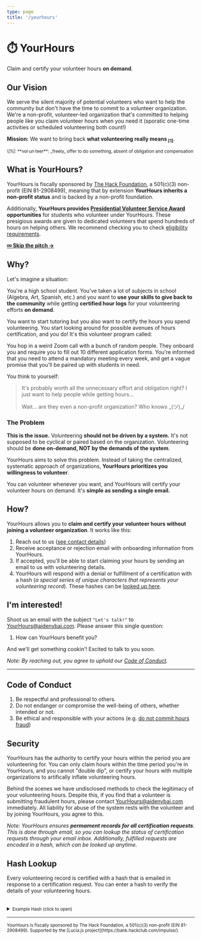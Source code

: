 ```yaml
---
type: page
title: '/yourhours'
---
```



<Head>
  <meta name="og:title" content="YourHours" />
  <meta
    name="og:description"
    content={`Claim and certify your volunteer hours on demand without a volunteer organization. YourHours is made for you.`}
  />
  <link
    rel="icon"
    href="data:image/svg+xml,<svg xmlns=%22http://www.w3.org/2000/svg%22 viewBox=%220 0 100 100%22><text y=%22.9em%22 font-size=%2290%22>⏱️</text></svg>"
  />
  <title>YourHours</title>
</Head>

# ⏱️ YourHours

Claim and certify your volunteer hours **on demand**.

## Our Vision

We serve the silent majority of potential volunteers who want to help the community but don't have the time to commit to a volunteer organization. We're a non-profit, volunteer-led organization that's committed to helping people like you claim volunteer hours when you need it (sporatic one-time activities or scheduled volunteering both count!)

**Mission:** We want to bring back **what volunteering really means <sub>\[1\]</sub>**.

<small>
  \[1\]: **vol·un·teer**: _freely_ offer to do something, absent of obligation and compensation
</small>

## What is YourHours?

YourHours is fiscally sponsored by [The Hack Foundation](https://apps.irs.gov/app/eos/detailsPage?ein=812908499&name=Hack%20Foundation&city=West%20Hollywood&state=CA&countryAbbr=US&dba=&type=CHARITIES,%20DETERMINATIONLETTERS,%20COPYOFRETURNS&orgTags=CHARITIES&orgTags=DETERMINATIONLETTERS&orgTags=COPYOFRETURNS), a 501(c)(3) non-profit (EIN 81-2908499), meaning that by extension **YourHours inherits a non-profit status** and is backed by a non-profit foundation.

Additionally, **YourHours provides [Presidential Volunteer Service Award](https://presidentialserviceawards.gov/) opportunities** for students who volunteer under YourHours. These presigious awards are given to dedicated volunteers that spend hundreds of hours on helping others. We recommend checking you to check [eligibility requirements](https://presidentialserviceawards.gov/eligibility).

[**💤 Skip the pitch →**](#ix27m-interested)

## Why?

Let's imagine a situation:

You're a high school student. You've taken a lot of subjects in school (Algebra, Art, Spanish, etc.) and you want to **use your skills to give back to the community** while getting **certified hour logs** for your volunteering efforts **on demand**.

You want to start tutoring but you also want to certify the hours you spend volunteering. You start looking around for possible avenues of hours certification, and you do! It's this volunteer program called:

> <GenericName />

You hop in a weird Zoom call with a bunch of random people. They onboard you and require you to fill out 10 different application forms. You're informed that you need to attend a mandatory meeting every week, and get a vague promise that you'll be paired up with students in need.

You think to yourself:

> It's probably worth all the unnecessary effort and obligation right? I just want to help people while getting hours...
>
> Wait... are they even a non-profit organization? Who knows \_(ツ)\_/

### The Problem

**This is the issue.** Volunteering **should not be driven by a system.** It's not supposed to be cyclical or paired based on the organization. Volunteering should be **done on-demand, NOT by the demands of the system**.

YourHours aims to solve this problem. Instead of taking the centralized, systematic approach of organizations, **YourHours prioritizes you willingness to volunteer**.

You can volunteer whenever you want, and YourHours will certify your volunteer hours on demand. It's **simple as sending a single email.**

## How?

YourHours allows you to **claim and certify your volunteer hours without joining a volunteer organization**. It works like this:

1. Reach out to us ([see contact details](#ix27m-interested))
2. Receive acceptance or rejection email with onboarding information from YourHours.
3. If accepted, you'll be able to start claiming your hours by sending an email to us with volunteering details.
4. YourHours will respond with a denial or fulfillment of a certification with a hash (_a special series of unique characters that represents your volunteering record_). These hashes can be [looked up here](#hash-lookup).

## I'm interested!

Shoot us an email with the subject `"Let's talk!"` to [YourHours@aidenybai.com](mailto:YourHours@aidenybai.com). Please answer this single question:

1. How can YourHours benefit you?

And we'll get something cookin'! Excited to talk to you soon.

_Note: By reaching out, you agree to uphold our [Code of Conduct](#code-of-conduct)._

---

## Code of Conduct

1. Be respectful and professional to others.
2. Do not endanger or compromise the well-being of others, whether intended or not.
3. Be ethical and responsible with your actions (e.g. [do not commit hours fraud](#security))

## Security

YourHours has the authority to certify your hours within the period you are volunteering for. You can only claim hours within the time period you're in YourHours, and you cannot "double dip", or certify your hours with multiple organizations to artifically inflate volunteering hours.

Behind the scenes we have undisclosed methods to check the legitimacy of your volunteering hours. Despite this, if you find that a volunteer is submitting fraudulent hours, please contact [YourHours@aidenybai.com](mailto:YourHours@aidenybai.com) immediately. All liability for abuse of the system rests with the volunteer and by joining YourHours, you agree to this.

_Note: YourHours ensures **permament records for all certification requests**. This is done through email, so you can lookup the status of certification requests through your email inbox. Additionally, fulfilled requests are encoded in a hash, which can be looked up anytime._

## Hash Lookup

Every volunteering record is certified with a hash that is emailed in response to a certification request. You can enter a hash to verify the details of your volunteering hours.

<Hash />

<br />

<details>
  <summary>
    <small>Example Hash (click to open)</small>
  </summary>
  <code>eyJuYW1lIjoiQWlkZW4gQmFpIiwiaG91cnMiOiIxMCIsInRpbWUiOjE2NDA2NzQxOTIxOTd9</code>
</details>

---

<small>
  YourHours is fiscally sponsored by The Hack Foundation, a 501(c)(3) non-profit (EIN 81-2908499).
  Supported by the [Lucia.js project](https://bank.hackclub.com/impulse/).
</small>
